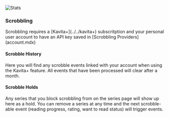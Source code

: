 
![Stats](../../../public/guides/user-settings/user-settings-scrobble.png)

### Scrobbling
<Callout type="info">
   Scrobbling requires a [Kavita+](../../kavita+) subscritption and your personal user account to have an API key saved in [Scrobbling Providers](account.mdx)
</Callout>


#### Scrobble History

Here you will find any scrobble events linked with your account when using the Kavita+ feature. All events that have been processed will clear after a month. 

#### Scrobble Holds

Any series that you block scrobbling from on the series page will show up here as a hold. You can remove a series at any time and the next scrobble-able event (reading progress, rating, want to read status) will trigger events.